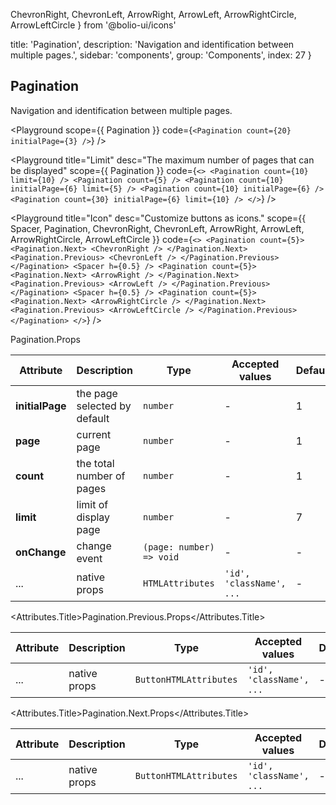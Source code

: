   ChevronRight,
  ChevronLeft,
  ArrowRight,
  ArrowLeft,
  ArrowRightCircle,
  ArrowLeftCircle
} from '@bolio-ui/icons'

  title: 'Pagination',
  description: 'Navigation and identification between multiple pages.',
  sidebar: 'components',
  group: 'Components',
  index: 27
}

## Pagination

Navigation and identification between multiple pages.

<Playground
  scope={{ Pagination }}
  code={`
<Pagination count={20} initialPage={3} />
`}
/>

<Playground
  title="Limit"
  desc="The maximum number of pages that can be displayed"
  scope={{ Pagination }}
  code={`
<>
  <Pagination count={10} limit={10} />
  <Pagination count={5} />
  <Pagination count={10} initialPage={6} limit={5} />
  <Pagination count={10} initialPage={6} />
  <Pagination count={30} initialPage={6} limit={10} />
</>
`}
/>

<Playground
  title="Icon"
  desc="Customize buttons as icons."
  scope={{
    Spacer,
    Pagination,
    ChevronRight,
    ChevronLeft,
    ArrowRight,
    ArrowLeft,
    ArrowRightCircle,
    ArrowLeftCircle
  }}
  code={`
<>
  <Pagination count={5}>
    <Pagination.Next>
      <ChevronRight />
    </Pagination.Next>
    <Pagination.Previous>
      <ChevronLeft />
    </Pagination.Previous>
  </Pagination>
  <Spacer h={0.5} />
  <Pagination count={5}>
    <Pagination.Next>
      <ArrowRight />
    </Pagination.Next>
    <Pagination.Previous>
      <ArrowLeft />
    </Pagination.Previous>
  </Pagination>
  <Spacer h={0.5} />
  <Pagination count={5}>
    <Pagination.Next>
      <ArrowRightCircle />
    </Pagination.Next>
    <Pagination.Previous>
      <ArrowLeftCircle />
    </Pagination.Previous>
  </Pagination>
</>
`}
/>

<Attributes edit="/pages/docs/components/pagination.mdx">
<Attributes.Title>Pagination.Props</Attributes.Title>

| Attribute       | Description                  | Type                     | Accepted values          | Default |
| --------------- | ---------------------------- | ------------------------ | ------------------------ | ------- |
| **initialPage** | the page selected by default | `number`                 | -                        | 1       |
| **page**        | current page                 | `number`                 | -                        | 1       |
| **count**       | the total number of pages    | `number`                 | -                        | 1       |
| **limit**       | limit of display page        | `number`                 | -                        | 7       |
| **onChange**    | change event                 | `(page: number) => void` | -                        | -       |
| ...             | native props                 | `HTMLAttributes`         | `'id', 'className', ...` | -       |

<Attributes.Title>Pagination.Previous.Props</Attributes.Title>

| Attribute | Description  | Type                   | Accepted values          | Default |
| --------- | ------------ | ---------------------- | ------------------------ | ------- |
| ...       | native props | `ButtonHTMLAttributes` | `'id', 'className', ...` | -       |

<Attributes.Title>Pagination.Next.Props</Attributes.Title>

| Attribute | Description  | Type                   | Accepted values          | Default |
| --------- | ------------ | ---------------------- | ------------------------ | ------- |
| ...       | native props | `ButtonHTMLAttributes` | `'id', 'className', ...` | -       |

</Attributes>

